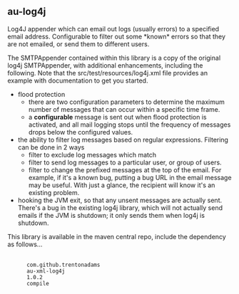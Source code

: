 ==au-log4j==

Log4J appender which can email out logs (usually errors) to a specified email address.  Configurable to filter out some *known* errors so that they are not emailed, or send them to different users.

The SMTPAppender contained within this library is a copy of the original log4j SMTPAppender, with additional enhancements, including the following.  Note that the src/test/resources/log4j.xml file provides an example with documentation to get you started.

* flood protection 
** there are two configuration parameters to determine the maximum number of messages that can occur within a specific time frame.
** a '''configurable''' message is sent out when flood protection is activated, and all mail logging stops until the frequency of messages drops below the configured values.
* the ability to filter log messages based on regular expressions.  Filtering can be done in 2 ways
** filter to exclude log messages which match
** filter to send log messages to a particular user, or group of users.
** filter to change the prefixed messages at the top of the email.  For example, if it's a known bug, putting a bug URL in the email message may be useful.  With just a glance, the recipient will know it's an existing problem.
* hooking the JVM exit, so that any unsent messages are actually sent.  There's a bug in the existing log4j library, which will not actually send emails if the JVM is shutdown; it only sends them when log4j is shutdown.

This library is available in the maven central repo, include the dependency as follows...
     <dependency>
       <groupId>com.github.trentonadams</groupId>
       <artifactId>au-xml-log4j</artifactId>
       <version>1.0.2</version>
       <scope>compile</scope>
     </dependency>
